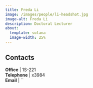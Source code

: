 ```yaml
---
title: Freda Li
image: /images/people/li-headshot.jpg
image-alt: Freda Li
description: Doctoral Lecturer
about:
  template: solana
  image-width: 25%
---
```





## Contacts

**Office**    | 1S-221     <br/>
<i class="bi bi-telephone"></i> **Telephone** | x3984<br/>
<i class="bi bi-mailbox"></i> **Email**     | ``    <br/>
  <br/>


